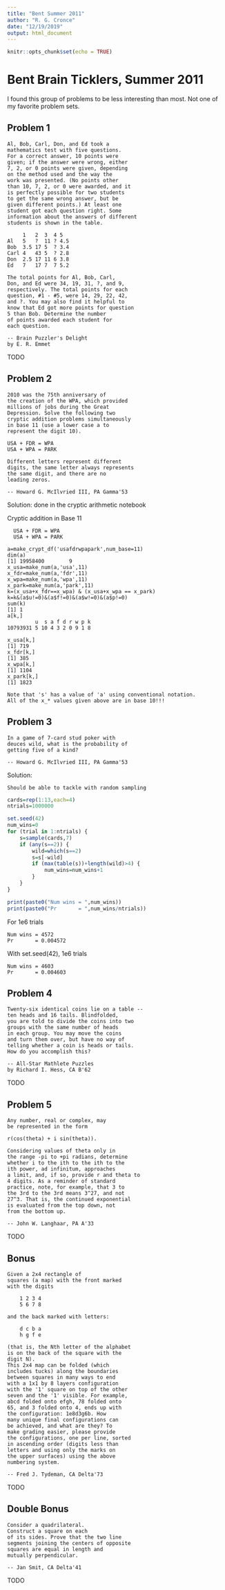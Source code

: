 ```yaml
---
title: "Bent Summer 2011"
author: "R. G. Cronce"
date: "12/19/2019"
output: html_document
---
```


```r
knitr::opts_chunk$set(echo = TRUE)
```

# Bent Brain Ticklers, Summer 2011

I found this group of problems to be less interesting
than most.  Not one of my favorite problem sets.

## Problem 1

    Al, Bob, Carl, Don, and Ed took a
    mathematics test with five questions.
    For a correct answer, 10 points were
    given; if the answer were wrong, either
    7, 2, or 0 points were given, depending
    on the method used and the way the
    work was presented. (No points other
    than 10, 7, 2, or 0 were awarded, and it
    is perfectly possible for two students
    to get the same wrong answer, but be
    given different points.) At least one
    student got each question right. Some
    information about the answers of different
    students is shown in the table.

         1   2  3  4 5
    Al   5   ?  11 ? 4.5
    Bob  3.5 17 5  ? 3.4
    Carl 4   43 5  ? 2.8
    Don  2.5 17 11 6 3.8
    Ed   7   17 7  7 5.2

    The total points for Al, Bob, Carl,
    Don, and Ed were 34, 19, 31, ?, and 9,
    respectively. The total points for each
    question, #1 - #5, were 14, 29, 22, 42,
    and ?. You may also find it helpful to
    know that Ed got more points for question
    5 than Bob. Determine the number
    of points awarded each student for
    each question.

    -- Brain Puzzler's Delight
    by E. R. Emmet


TODO


## Problem 2

    2010 was the 75th anniversary of
    the creation of the WPA, which provided
    millions of jobs during the Great
    Depression. Solve the following two
    cryptic addition problems simultaneously
    in base 11 (use a lower case a to
    represent the digit 10).

    USA + FDR = WPA
    USA + WPA = PARK

    Different letters represent different
    digits, the same letter always represents
    the same digit, and there are no
    leading zeros.

    -- Howard G. McIlvried III, PA Gamma'53

Solution: done in the cryptic arithmetic notebook

  Cryptic addition in Base 11

      USA + FDR = WPA
      USA + WPA = PARK

    a=make_crypt_df('usafdrwpapark',num_base=11)
    dim(a)
    [1] 19958400        9
    x_usa=make_num(a,'usa',11)
    x_fdr=make_num(a,'fdr',11)
    x_wpa=make_num(a,'wpa',11)
    x_park=make_num(a,'park',11)
    k=(x_usa+x_fdr==x_wpa) & (x_usa+x_wpa == x_park)
    k=k&(a$u!=0)&(a$f!=0)&(a$w!=0)&(a$p!=0)
    sum(k)
    [1] 1
    a[k,]
             u  s a f d r w p k
    10793931 5 10 4 3 2 0 9 1 8

    x_usa[k,]
    [1] 719
    x_fdr[k,]
    [1] 385
    x_wpa[k,]
    [1] 1104
    x_park[k,]
    [1] 1823

    Note that 's' has a value of 'a' using conventional notation.
    All of the x_* values given above are in base 10!!!


## Problem 3

    In a game of 7-card stud poker with
    deuces wild, what is the probability of
    getting five of a kind?

    -- Howard G. McIlvried III, PA Gamma'53

Solution:

    Should be able to tackle with random sampling
    
```r

cards=rep(1:13,each=4)
ntrials=1000000

set.seed(42)
num_wins=0
for (trial in 1:ntrials) {
    s=sample(cards,7)
    if (any(s==2)) {
        wild=which(s==2)
        s=s[-wild]
        if (max(table(s))+length(wild)>4) {
            num_wins=num_wins+1
        }
    }
}

print(paste0("Num wins = ",num_wins))
print(paste0("Pr       = ",num_wins/ntrials))

```

For 1e6 trials

    Num wins = 4572
    Pr       = 0.004572

With set.seed(42), 1e6 trials

    Num wins = 4603
    Pr       = 0.004603


## Problem 4

    Twenty-six identical coins lie on a table --
    ten heads and 16 tails. Blindfolded,
    you are told to divide the coins into two
    groups with the same number of heads
    in each group. You may move the coins
    and turn them over, but have no way of
    telling whether a coin is heads or tails.
    How do you accomplish this?

    -- All-Star Mathlete Puzzles
    by Richard I. Hess, CA B'62

TODO


## Problem 5

    Any number, real or complex, may
    be represented in the form
    
    r(cos(theta) + i sin(theta)).
    
    Considering values of theta only in
    the range -pi to +pi radians, determine
    whether i to the ith to the ith to the
    ith power, ad infinitum, approaches
    a limit, and, if so, provide r and theta to
    4 digits. As a reminder of standard
    practice, note, for example, that 3 to
    the 3rd to the 3rd means 3^27, and not
    27^3. That is, the continued exponential
    is evaluated from the top down, not
    from the bottom up.

    -- John W. Langhaar, PA A'33

TODO


## Bonus

    Given a 2x4 rectangle of
    squares (a map) with the front marked
    with the digits

        1 2 3 4
        5 6 7 8

    and the back marked with letters:

        d c b a
        h g f e

    (that is, the Nth letter of the alphabet
    is on the back of the square with the
    digit N).
    This 2x4 map can be folded (which
    includes tucks) along the boundaries
    between squares in many ways to end
    with a 1x1 by 8 layers configuration
    with the '1' square on top of the other
    seven and the '1' visible. For example,
    abcd folded onto efgh, 78 folded onto
    65, and 3 folded onto 4, ends up with
    the configuration: 1e8d3g6b. How
    many unique final configurations can
    be achieved, and what are they? To
    make grading easier, please provide
    the configurations, one per line, sorted
    in ascending order (digits less than
    letters and using only the marks on
    the upper surfaces) using the above
    numbering system.

    -- Fred J. Tydeman, CA Delta'73


TODO


## Double Bonus

    Consider a quadrilateral.
    Construct a square on each
    of its sides. Prove that the two line
    segments joining the centers of opposite
    squares are equal in length and
    mutually perpendicular.

    -- Jan Smit, CA Delta'41

TODO


